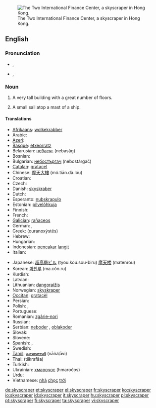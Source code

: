 {{wikipedia}}
[[Image:HK-2IFC-sj cropped.jpg|thumb|right|The Two International Finance Center, a skyscraper in Hong Kong.]]
==English==

===Pronunciation===
* {{a|RP}} {{IPA|/ˈskaɪˌskɹeɪpə/}}, {{SAMPA|/"skaI%skreIp@/}}
* {{a|GenAm}} {{IPA|/ˈskaɪˌskɹeɪpɚ/}}, {{SAMPA|/"skaI%skreIp@`/}}

===Noun===
{{en-noun}}

# A very tall building with a great number of floors.
# {{context|archaic}} A small sail atop a mast of a ship.

====Translations====
{{trans-top|tall building}}
* [[Afrikaans]]: [[wolkekrabber]]
* Arabic: {{Arab|[[ناطحة]]}} {{Arab|[[سحاب]]}}
* [[Azeri]]: {{t-|az|göydələn|xs=Azeri}}
* [[Basque]]: [[etxeorratz]]
* Belarusian: [[небасяг]] (nebasǎg)
* Bosnian: {{t-|bs|neboder}}
* Bulgarian: [[небостъргач]] (nebostărgač)
* [[Catalan]]: [[gratacel]] {{m}}
* Chinese: [[摩天大樓]] (mó.tiān.dà.lóu)
* Croatian: {{t-|hr|neboder|m|alt=nȅbodēr}}
* Czech: {{t-|cs|mrakodrap|m}}
* Danish: [[skyskraber]] {{c}}
* Dutch: {{t+|nl|wolkenkrabber|m}}
* Esperanto: [[nubskrapulo]]
* Estonian: [[pilvelõhkuja]]
* Finnish: {{t+|fi|pilvenpiirtäjä}}
* French: {{t+|fr|gratte-ciel|m}}
* [[Galician]]: [[rañaceos]] {{m}}
* German: {{t+|de|Wolkenkratzer|m}}, {{t+|de|Hochhaus|n}}
* Greek: {{t+|el|ουρανοξύστης|m|sc=Grek}} (ouranoxýstēs)
* Hebrew: {{t+|he|גורד שחקים|sc=Hebr}}
* Hungarian: {{t+|hu|felhőkarcoló}}
* Indonesian: [[pencakar]] [[langit]]
* Italian: {{t+|it|grattacielo|m}}
{{trans-mid}}
* Japanese: [[超高層ビル]] (tyou.kou.sou-biru) [[摩天楼]] (matenrou)
* Korean: [[마천루]] (ma.cŏn.ru)
* Kurdish: {{t+|ku|balexane|f}}
* Latvian: {{t+|lv|debesskrāpis|xs=Latvian}}
* Lithuanian: [[dangoraižis]]
* Norwegian: [[skyskraper]]
* [[Occitan]]: [[gratacèl]] {{m}}
* Persian: {{t+|fa|آسمانخراش|sc=fa-Arab|xs=Persian}}
* Polish: {{t-|pl|wieżowiec|m}}, {{t+|pl|drapacz chmur|m}}
* Portuguese: {{t-|pt|arranha-céu|m}}
* Romanian: [[zgârie-nori]]
* Russian: {{t+|ru|небоскрёб|m|tr=neboskrǒb|sc=Cyrl}}
* Serbian: [[neboder]] {{m}}, [[oblakoder]] {{m}}
* Slovak: {{t-|sk|mrakodrap|m}}
* Slovene: {{t+|sl|nebotičnik|m}}
* Spanish: {{t-|es|rascacielos|m}},  {{t+|es|torre|f}}
* Swedish: {{t+|sv|skyskrapa|c}}
* [[Tamil]]: [[வானளாவி]] (vāṅaḷāvi)
* Thai: {{Thai|[[ตึกระฟ้า]]}} (tiikrafâa)
* Turkish: {{t+|tr|gökdelen}}
* Ukrainian: [[хмарочос]] (hmaročos) {{m}}
* Urdu: {{ur-Arab|[[بلند]]}} {{ur-Arab|[[ترین]]}} {{ur-Arab|[[عمارات]]}}
* Vietnamese: [[nhà]] [[chọc]] [[trời]]
{{trans-bottom}}

{{trans-top|sail}}
{{trans-mid}}
{{trans-bottom}}

[[de:skyscraper]]
[[et:skyscraper]]
[[el:skyscraper]]
[[fr:skyscraper]]
[[ko:skyscraper]]
[[io:skyscraper]]
[[id:skyscraper]]
[[it:skyscraper]]
[[hu:skyscraper]]
[[pl:skyscraper]]
[[pt:skyscraper]]
[[fi:skyscraper]]
[[ta:skyscraper]]
[[vi:skyscraper]]